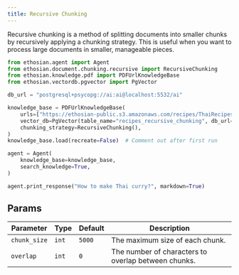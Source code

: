```yaml
---
title: Recursive Chunking
---
```


Recursive chunking is a method of splitting documents into smaller chunks by recursively applying a chunking strategy. This is useful when you want to process large documents in smaller, manageable pieces.

```python
from ethosian.agent import Agent
from ethosian.document.chunking.recursive import RecursiveChunking
from ethosian.knowledge.pdf import PDFUrlKnowledgeBase
from ethosian.vectordb.pgvector import PgVector

db_url = "postgresql+psycopg://ai:ai@localhost:5532/ai"

knowledge_base = PDFUrlKnowledgeBase(
    urls=["https://ethosian-public.s3.amazonaws.com/recipes/ThaiRecipes.pdf"],
    vector_db=PgVector(table_name="recipes_recursive_chunking", db_url=db_url),
    chunking_strategy=RecursiveChunking(),
)
knowledge_base.load(recreate=False)  # Comment out after first run

agent = Agent(
    knowledge_base=knowledge_base,
    search_knowledge=True,
)

agent.print_response("How to make Thai curry?", markdown=True)

```


## Params

| Parameter | Type | Default | Description |
| --------- | ---- | ------- | ----------- |
| `chunk_size` | `int` | `5000` | The maximum size of each chunk. |
| `overlap` | `int` | `0` | The number of characters to overlap between chunks. |
